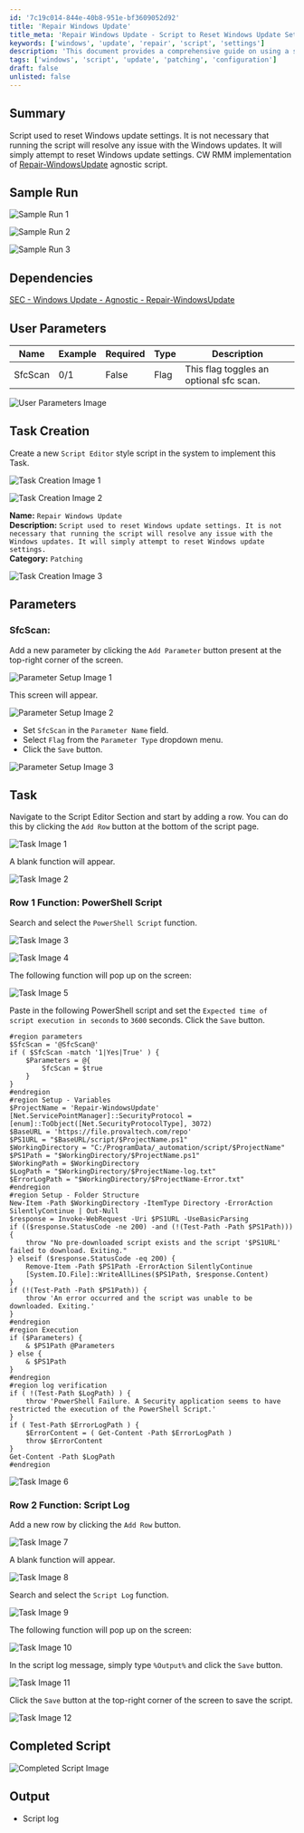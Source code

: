 ```yaml
---
id: '7c19c014-844e-40b8-951e-bf3609052d92'
title: 'Repair Windows Update'
title_meta: 'Repair Windows Update - Script to Reset Windows Update Settings'
keywords: ['windows', 'update', 'repair', 'script', 'settings']
description: 'This document provides a comprehensive guide on using a script to reset Windows update settings. It outlines the steps necessary to implement the script within the ConnectWise RMM platform, including user parameters, task creation, and execution details. The script aims to reset Windows update settings, though it may not resolve all update-related issues.'
tags: ['windows', 'script', 'update', 'patching', 'configuration']
draft: false
unlisted: false
---
```

## Summary

Script used to reset Windows update settings. It is not necessary that running the script will resolve any issue with the Windows updates. It will simply attempt to reset Windows update settings. CW RMM implementation of [Repair-WindowsUpdate](https://proval.itglue.com/DOC-5078775-11167373) agnostic script.

## Sample Run

![Sample Run 1](../../../static/img/Repair-Windows-Update/image_1.png)

![Sample Run 2](../../../static/img/Repair-Windows-Update/image_2.png)

![Sample Run 3](../../../static/img/Repair-Windows-Update/image_3.png)

## Dependencies

[SEC - Windows Update - Agnostic - Repair-WindowsUpdate](https://proval.itglue.com/DOC-5078775-11167373)

## User Parameters

| Name     | Example | Required | Type  | Description                                                                 |
|----------|---------|----------|-------|-----------------------------------------------------------------------------|
| SfcScan  | 0/1     | False    | Flag  | This flag toggles an optional sfc scan.                                    |

![User Parameters Image](../../../static/img/Repair-Windows-Update/image_4.png)

## Task Creation

Create a new `Script Editor` style script in the system to implement this Task.

![Task Creation Image 1](../../../static/img/Repair-Windows-Update/image_5.png)

![Task Creation Image 2](../../../static/img/Repair-Windows-Update/image_6.png)

**Name:** `Repair Windows Update`  
**Description:** `Script used to reset Windows update settings. It is not necessary that running the script will resolve any issue with the Windows updates. It will simply attempt to reset Windows update settings.`  
**Category:** `Patching`  

![Task Creation Image 3](../../../static/img/Repair-Windows-Update/image_7.png)

## Parameters

### SfcScan:

Add a new parameter by clicking the `Add Parameter` button present at the top-right corner of the screen.

![Parameter Setup Image 1](../../../static/img/Repair-Windows-Update/image_8.png)

This screen will appear.

![Parameter Setup Image 2](../../../static/img/Repair-Windows-Update/image_9.png)

- Set `SfcScan` in the `Parameter Name` field.
- Select `Flag` from the `Parameter Type` dropdown menu.
- Click the `Save` button.

![Parameter Setup Image 3](../../../static/img/Repair-Windows-Update/image_10.png)

## Task

Navigate to the Script Editor Section and start by adding a row. You can do this by clicking the `Add Row` button at the bottom of the script page.

![Task Image 1](../../../static/img/Repair-Windows-Update/image_11.png)

A blank function will appear.

![Task Image 2](../../../static/img/Repair-Windows-Update/image_12.png)

### Row 1 Function: PowerShell Script

Search and select the `PowerShell Script` function.

![Task Image 3](../../../static/img/Repair-Windows-Update/image_13.png)

![Task Image 4](../../../static/img/Repair-Windows-Update/image_14.png)

The following function will pop up on the screen:

![Task Image 5](../../../static/img/Repair-Windows-Update/image_15.png)

Paste in the following PowerShell script and set the `Expected time of script execution in seconds` to `3600` seconds. Click the `Save` button.

```
#region parameters
$SfcScan = '@SfcScan@'
if ( $SfcScan -match '1|Yes|True' ) {
    $Parameters = @{
        SfcScan = $true
    }
}
#endregion
#region Setup - Variables
$ProjectName = 'Repair-WindowsUpdate'
[Net.ServicePointManager]::SecurityProtocol = [enum]::ToObject([Net.SecurityProtocolType], 3072)
$BaseURL = 'https://file.provaltech.com/repo'
$PS1URL = "$BaseURL/script/$ProjectName.ps1"
$WorkingDirectory = "C:/ProgramData/_automation/script/$ProjectName"
$PS1Path = "$WorkingDirectory/$ProjectName.ps1"
$WorkingPath = $WorkingDirectory
$LogPath = "$WorkingDirectory/$ProjectName-log.txt"
$ErrorLogPath = "$WorkingDirectory/$ProjectName-Error.txt"
#endregion
#region Setup - Folder Structure
New-Item -Path $WorkingDirectory -ItemType Directory -ErrorAction SilentlyContinue | Out-Null
$response = Invoke-WebRequest -Uri $PS1URL -UseBasicParsing
if (($response.StatusCode -ne 200) -and (!(Test-Path -Path $PS1Path))) {
    throw "No pre-downloaded script exists and the script '$PS1URL' failed to download. Exiting."
} elseif ($response.StatusCode -eq 200) {
    Remove-Item -Path $PS1Path -ErrorAction SilentlyContinue
    [System.IO.File]::WriteAllLines($PS1Path, $response.Content)
}
if (!(Test-Path -Path $PS1Path)) {
    throw 'An error occurred and the script was unable to be downloaded. Exiting.'
}
#endregion
#region Execution
if ($Parameters) {
    & $PS1Path @Parameters
} else {
    & $PS1Path
}
#endregion
#region log verification
if ( !(Test-Path $LogPath) ) {
    throw 'PowerShell Failure. A Security application seems to have restricted the execution of the PowerShell Script.'
}
if ( Test-Path $ErrorLogPath ) {
    $ErrorContent = ( Get-Content -Path $ErrorLogPath )
    throw $ErrorContent
}
Get-Content -Path $LogPath
#endregion
```

![Task Image 6](../../../static/img/Repair-Windows-Update/image_16.png)

### Row 2 Function: Script Log

Add a new row by clicking the `Add Row` button.

![Task Image 7](../../../static/img/Repair-Windows-Update/image_17.png)

A blank function will appear.

![Task Image 8](../../../static/img/Repair-Windows-Update/image_18.png)

Search and select the `Script Log` function.

![Task Image 9](../../../static/img/Repair-Windows-Update/image_19.png)

The following function will pop up on the screen:

![Task Image 10](../../../static/img/Repair-Windows-Update/image_20.png)

In the script log message, simply type `%Output%` and click the `Save` button.

![Task Image 11](../../../static/img/Repair-Windows-Update/image_21.png)

Click the `Save` button at the top-right corner of the screen to save the script.

![Task Image 12](../../../static/img/Repair-Windows-Update/image_22.png)

## Completed Script

![Completed Script Image](../../../static/img/Repair-Windows-Update/image_23.png)

## Output

- Script log











